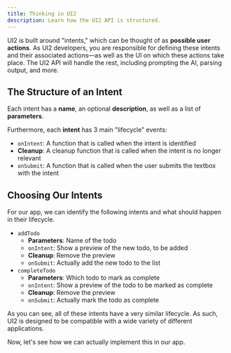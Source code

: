 ```yaml
---
title: Thinking in UI2
description: Learn how the UI2 API is structured.
---
```


UI2 is built around "intents," which can be thought of as **possible user actions**. As UI2 developers, you are responsible for defining these intents and their associated actions—as well as the UI on which these actions take place. The UI2 API will handle the rest, including prompting the AI, parsing output, and more.

## The Structure of an Intent

Each intent has a **name**, an optional **description**, as well as a list of **parameters**.

Furthermore, each **intent** has 3 main "lifecycle" events:

- `onIntent`: A function that is called when the intent is identified
- **Cleanup**: A cleanup function that is called when the intent is no longer relevant
- `onSubmit`: A function that is called when the user submits the textbox with the intent

## Choosing Our Intents

For our app, we can identify the following intents and what should happen in their lifecycle.

- `addTodo`
  - **Parameters**: Name of the todo
  - `onIntent`: Show a preview of the new todo, to be added
  - **Cleanup**: Remove the preview
  - `onSubmit`: Actually add the new todo to the list
- `completeTodo`
  - **Parameters**: Which todo to mark as complete
  - `onIntent`: Show a preview of the todo to be marked as complete
  - **Cleanup**: Remove the preview
  - `onSubmit`: Actually mark the todo as complete

As you can see, all of these intents have a very similar lifecycle. As such, UI2 is designed to be compatible with a wide variety of different applications.

Now, let's see how we can actually implement this in our app.